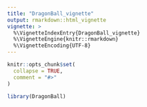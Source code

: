 ```yaml
---
title: "DragonBall_vignette"
output: rmarkdown::html_vignette
vignette: >
  %\VignetteIndexEntry{DragonBall_vignette}
  %\VignetteEngine{knitr::rmarkdown}
  %\VignetteEncoding{UTF-8}
---
```


```r
knitr::opts_chunk$set(
  collapse = TRUE,
  comment = "#>"
)
```

```r
library(DragonBall)
```
